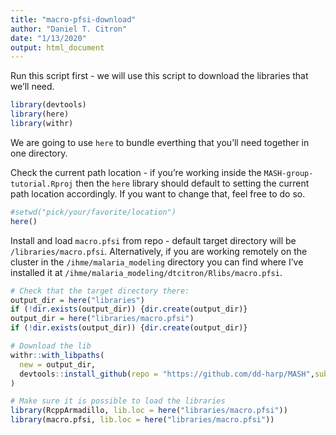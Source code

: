 ```yaml
---
title: "macro-pfsi-download"
author: "Daniel T. Citron"
date: "1/13/2020"
output: html_document
---
```


Run this script first - we will use this script to download the libraries that we'll need.

```r
library(devtools)
library(here)
library(withr)
```

We are going to use `here` to bundle everthing that you'll need together in one directory.

Check the current path location - if you're working inside the `MASH-group-tutorial.Rproj` then the `here` library should default to setting the current path location accordingly. If you want to change that, feel free to do so.
```r
#setwd("pick/your/favorite/location")
here()
```

Install and load `macro.pfsi` from repo - default target directory will be `/libraries/macro.pfsi`. Alternatively, if you are working remotely on the cluster in the `/ihme/malaria_modeling` directory you can find where I've installed it at `/ihme/malaria_modeling/dtcitron/Rlibs/macro.pfsi`.

```r
# Check that the target directory there:
output_dir = here("libraries")
if (!dir.exists(output_dir)) {dir.create(output_dir)}
output_dir = here("libraries/macro.pfsi")
if (!dir.exists(output_dir)) {dir.create(output_dir)}

# Download the lib
withr::with_libpaths(
  new = output_dir,
  devtools::install_github(repo = "https://github.com/dd-harp/MASH",subdir = "macro.pfsi", force = TRUE)
)

# Make sure it is possible to load the libraries
library(RcppArmadillo, lib.loc = here("libraries/macro.pfsi"))
library(macro.pfsi, lib.loc = here("libraries/macro.pfsi"))
```